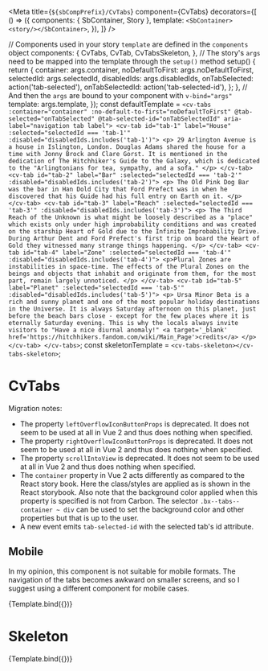 
<Meta
  title={`${sbCompPrefix}/CvTabs`}
  component={CvTabs}
  decorators={[
    () => ({
      components: { SbContainer, Story },
      template: `<SbContainer><story/></SbContainer>`,
    }),
  ]}
/>

  // Components used in your story `template` are defined in the `components` object
  components: {
    CvTabs,
    CvTab,
    CvTabsSkeleton,
  },
  // The story's `args` need to be mapped into the template through the `setup()` method
  setup() {
    return {
      container: args.container,
      noDefaultToFirst: args.noDefaultToFirst,
      selectedId: args.selectedId,
      disabledIds: args.disabledIds,
      onTabSelected: action('tab-selected'),
      onTabSelectedId: action('tab-selected-id'),
    };
  },
  // And then the `args` are bound to your component with `v-bind="args"`
  template: args.template,
});
const defaultTemplate = `
<cv-tabs
  :container="container"
  :no-default-to-first="noDefaultToFirst"
  @tab-selected="onTabSelected"
  @tab-selected-id="onTabSelectedId"
  aria-label="navigation tab label">
    <cv-tab id="tab-1" label="House" :selected="selectedId === 'tab-1'" :disabled="disabledIds.includes('tab-1')">
      <p>
        29 Arlington Avenue is a house in Islington, London. Douglas Adams shared the house for a time
        with Jonny Brock and Clare Gorst. It is mentioned in the dedication of The Hitchhiker's Guide to
        the Galaxy, which is dedicated to the "Arlingtonians for tea, sympathy, and a sofa."
      </p>
    </cv-tab>
    <cv-tab id="tab-2" label="Bar" :selected="selectedId === 'tab-2'" :disabled="disabledIds.includes('tab-2')">
      <p>
        The Old Pink Dog Bar was the bar in Han Dold City that Ford Prefect was in when he discovered
        that his Guide had his full entry on Earth on it.
      </p>
    </cv-tab>
    <cv-tab id="tab-3" label="Reach" :selected="selectedId === 'tab-3'" :disabled="disabledIds.includes('tab-3')">
      <p>
        The Third Reach of the Unknown is what might be loosely described as a "place" which exists only
        under high improbability conditions and was created on the starship Heart of Gold due to the
        Infinite Improbability Drive. During Arthur Dent and Ford Prefect's first trip on board the Heart
        of Gold they witnessed many strange things happening.
      </p>
    </cv-tab>
    <cv-tab id="tab-4" label="Zone" :selected="selectedId === 'tab-4'" :disabled="disabledIds.includes('tab-4')">
      <p>Plural Zones are instabilities in space-time.
        The effects of the Plural Zones on the beings and objects that inhabit and originate from them,
        for the most part, remain largely unnoticed.
      </p>
    </cv-tab>
    <cv-tab id="tab-5" label="Planet" :selected="selectedId === 'tab-5'" :disabled="disabledIds.includes('tab-5')">
      <p>
        Ursa Minor Beta is a rich and sunny planet and one of the most popular holiday destinations in
        the Universe. It is always Saturday afternoon on this planet, just before the beach bars close -
        except for the few places where it is eternally Saturday evening. This is why the locals always
        invite visitors to "Have a nice diurnal anomaly!"
        <a target='_blank' href='https://hitchhikers.fandom.com/wiki/Main_Page'>credits</a>
      </p>
    </cv-tab>
</cv-tabs>
`;
const skeletonTemplate = `<cv-tabs-skeleton></cv-tabs-skeleton>`;

# CvTabs

Migration notes:

- The property `leftOverflowIconButtonProps` is deprecated. It does not seem to be used at all in Vue 2 and thus does
  nothing when specified.
- The property `rightOverflowIconButtonProps` is deprecated. It does not seem to be used at all in Vue 2 and thus does
  nothing when specified.
- The property `scrollIntoView` is deprecated. It does not seem to be used at all in Vue 2 and thus does nothing when
  specified.
- The `container` property in Vue 2 acts differently as compared to the React story book. Here the class/styles are
  applied as is shown in the React storybook. Also note that the background color applied when this property is
  specified is not from Carbon. The selector `.bx--tabs--container ~ div` can be used to set the background color and
  other properties but that is up to the user.
- A new event emits `tab-selected-id` with the selected tab's id attribute.

## Mobile

In my opinion, this component is not suitable for mobile formats. The navigation of the tabs becomes awkward on smaller
screens, and so I suggest using a different component for mobile cases.

<Canvas>
  <Story
    name="Default"
    parameters={{
      controls: {
        exclude: [
          'default',
          'template',
          'leftOverflowIconButtonProps',
          'rightOverflowIconButtonProps',
          'scrollIntoView',
          'tab-selected',
          'tab-selected-id',
        ],
      },
      docs: { source: { code: defaultTemplate } },
    }}
    args={{
      template: defaultTemplate,
      selectedId: '',
      disabledIds: [],
    }}
    argTypes={{
      selectedId: {
        control: 'select',
        default: '',
        options: ['', 'tab-1', 'tab-2', 'tab-3', 'tab-4', 'tab-5'],
      },
      disabledIds: {
        control: 'multi-select',
        options: ['tab-1', 'tab-2', 'tab-3', 'tab-4', 'tab-5'],
      },
    }}
  >
    {Template.bind({})}
  </Story>
</Canvas>

# Skeleton

<Canvas>
  <Story
    name="skeleton"
    parameters={{
      controls: {
        exclude: [
          'default',
          'template',
          'leftOverflowIconButtonProps',
          'rightOverflowIconButtonProps',
          'scrollIntoView',
          'tab-selected',
          'tab-selected-id',
          'container',
          'noDefaultToFirst',
        ],
      },
      docs: { source: { code: skeletonTemplate } },
    }}
    args={{
      template: skeletonTemplate,
    }}
    argTypes={{}}
  >
    {Template.bind({})}
  </Story>
</Canvas>
